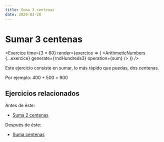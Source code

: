 ```yaml
---
title: Suma 3 centenas
date: 2020-03-28
---
```



# Sumar 3 centenas

<Exercice
  time={3 * 60}
  render={exercice => (
    <ArithmeticNumbers {...exercice} generate={rndHundreds3} operation={sum} />
  )}
/>

Este ejercicio consiste en sumar, lo más rápido que puedas, dos centenas.

Por ejemplo: 400 + 500 = 900

## Ejercicios relacionados

Antes de éste:

- [Suma 2 centenas](/calculo-mental/suma-centenas)

Después de éste:

- [Suma centenas](/calculo-mental/suma-centenas)
